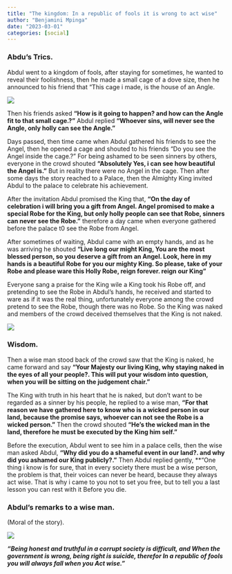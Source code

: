 ```yaml
---
title: "The kingdom: In a republic of fools it is wrong to act wise"
author: "Benjamini Mpinga"
date: "2023-03-01"
categories: [social]
---
```


### Abdu's Trics.

Abdul went to a kingdom of fools, after staying for sometimes, he wanted to reveal their foolishness, then he made a small cage of a dove size, then he announced to his friend that "This cage i made, is the house of an Angle.

![](angel.jpg)

Then his friends asked **"How is it going to happen? and how can the Angle fit to that small cage.?"** Abdul replied **"Whoever sins, will never see the Angle, only holly can see the Angle."** 

Days passed, then time came when Abdul gathered his friends to see the Angel, then he opened a cage and shouted to his friends "Do you see the Angel inside the cage.?" For being ashamed to be seen sinners by others, everyone in the crowd shouted **"Absolutely Yes, i can see how beautiful the Angel is."** But in reality there were no Angel in the cage. Then after some days the story reached to a Palace, then the Almighty King invited Abdul to the palace to celebrate his achievement.

After the invitation Abdul promised the King that, **"On the day of celebration i will bring you a gift from Angel. Angel promised to make a special Robe for the King, but only holly people can see that Robe, sinners can never see the Robe."** therefore a day came when everyone gathered before the palace t0 see the Robe from Angel.

After sometimes of waiting, Abdul came with an empty hands, and as he was arriving he shouted **"Live long our might King, You are the most blessed person, so you deserve a gift from an Angel. Look, here in my hands is a beautiful Robe for you our mighty King. So please, take of your Robe and please ware this Holly Robe, reign forever. reign our King"**

Everyone sang a praise for the King wile a King took his Robe off, and pretending to see the Robe in Abdul's hands, he received and started to ware as if it was the real thing, unfortunately everyone among the crowd pretend to see the Robe, though there was no Robe. So the King was naked and members of the crowd deceived themselves that the King is not naked.

![](angelcage.jpg)

### Wisdom.

Then a wise man stood back of the crowd saw that the King is naked, he came forward and say **"Your Majesty our living King, why staying naked in the eyes of all your people?. This will put your wisdom into question, when you will be sitting on the judgement chair."**

The King with truth in his heart that he is naked, but don't want to be regarded as a sinner by his people, he replied to a wise man, **"For that reason we have gathered here to know who is a wicked person in our land, because the promise says, whoever can not see the Robe is a wicked person."** Then the crowd shouted **"He's the wicked man in the land, therefore he must be executed by the King him self."** 

Before the  execution, Abdul went to see him in a palace cells, then the wise man asked Abdul, **"Why did you do a shameful event in our land?. and why did you ashamed our King publicly?."** Then Abdul replied gently, **"One thing i know is for sure, that in every society there must be a wise person, the problem is that, their voices can never be heard, because they always act wise. That is why i came to you not to set you free, but to tell you a last lesson you can rest with it Before you die. 

### Abdul's remarks to a wise man. 

(Moral of the story).

![](traditional.jpg)

***"Being honest and truthful in a corrupt society is difficult, and When the government is wrong, being right is suicide, therefor In a republic of fools you will always fall when you Act wise."***